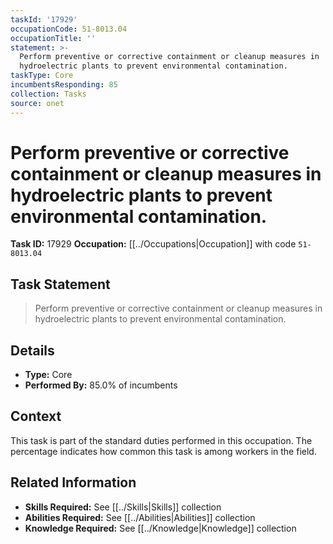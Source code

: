```yaml
---
taskId: '17929'
occupationCode: 51-8013.04
occupationTitle: ''
statement: >-
  Perform preventive or corrective containment or cleanup measures in
  hydroelectric plants to prevent environmental contamination.
taskType: Core
incumbentsResponding: 85
collection: Tasks
source: onet
---
```

# Perform preventive or corrective containment or cleanup measures in hydroelectric plants to prevent environmental contamination.

**Task ID:** 17929
**Occupation:** [[../Occupations|Occupation]] with code `51-8013.04`

## Task Statement

> Perform preventive or corrective containment or cleanup measures in hydroelectric plants to prevent environmental contamination.

## Details

- **Type:** Core
- **Performed By:** 85.0% of incumbents

## Context

This task is part of the standard duties performed in this occupation. The percentage indicates how common this task is among workers in the field.

## Related Information

- **Skills Required:** See [[../Skills|Skills]] collection
- **Abilities Required:** See [[../Abilities|Abilities]] collection
- **Knowledge Required:** See [[../Knowledge|Knowledge]] collection

